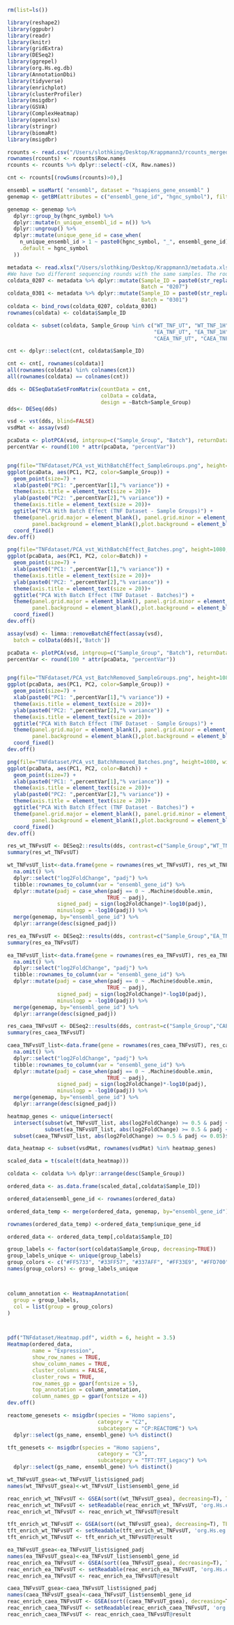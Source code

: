 ```r
rm(list=ls())
```

```r
library(reshape2)
library(ggpubr)
library(readr)
library(knitr)
library(gridExtra)
library(DESeq2)
library(ggrepel)
library(org.Hs.eg.db)
library(AnnotationDbi)
library(tidyverse)
library(enrichplot)
library(clusterProfiler)
library(msigdbr)
library(GSVA)
library(ComplexHeatmap)
library(openxlsx)
library(stringr)
library(biomaRt)
library(msigdbr)
```

```r
rcounts <- read.csv("/Users/slothking/Desktop/Krappmann3/rcounts_merged.csv")
rownames(rcounts) <- rcounts$Row.names
rcounts <- rcounts %>% dplyr::select(-c(X, Row.names))
```


```r
cnt <- rcounts[(rowSums(rcounts)>0),] 
```

```r
ensembl = useMart( "ensembl", dataset = "hsapiens_gene_ensembl" )
genemap <- getBM(attributes = c("ensembl_gene_id", "hgnc_symbol"), filters = "ensembl_gene_id",values = rownames(cnt), mart = ensembl)
```

```r
genemap <- genemap %>%
  dplyr::group_by(hgnc_symbol) %>%
  dplyr::mutate(n_unique_ensembl_id = n()) %>%
  dplyr::ungroup() %>%
  dplyr::mutate(unique_gene_id = case_when(
    n_unique_ensembl_id > 1 ~ paste0(hgnc_symbol, "_", ensembl_gene_id), 
    .default = hgnc_symbol
  ))
```

```r
metadata <- read.xlsx("/Users/slothking/Desktop/Krappmann3/metadata.xlsx")
#We have two different sequencing rounds with the same samples. The rounds are annotated as 0207 and 0301. Make the coldata:
coldata_0207 <- metadata %>% dplyr::mutate(Sample_ID = paste0(str_replace_all(Sample_ID, "ample_24L0039", ""), "_0207"),
                                           Batch = "0207")
coldata_0301 <- metadata %>% dplyr::mutate(Sample_ID = paste0(str_replace_all(Sample_ID, "ample_24L0039", ""), "_0301"),
                                           Batch = "0301")
coldata <- bind_rows(coldata_0207, coldata_0301)
rownames(coldata) <- coldata$Sample_ID
```

```r
coldata <- subset(coldata, Sample_Group %in% c("WT_TNF_UT", "WT_TNF_1H", 
                                               "EA_TNF_UT", "EA_TNF_1H",
                                               "CAEA_TNF_UT", "CAEA_TNF_1H"))

cnt <- dplyr::select(cnt, coldata$Sample_ID)
```

```r
cnt <- cnt[, rownames(coldata)]
all(rownames(coldata) %in% colnames(cnt))
all(rownames(coldata) == colnames(cnt))
```

```r
dds <- DESeqDataSetFromMatrix(countData = cnt,
                              colData = coldata,
                              design = ~Batch+Sample_Group)
dds<- DESeq(dds)
```

```r
vsd <- vst(dds, blind=FALSE)
vsdMat <- assay(vsd)
```

```r
pcaData <- plotPCA(vsd, intgroup=c("Sample_Group", "Batch"), returnData=TRUE)
percentVar <- round(100 * attr(pcaData, "percentVar"))


png(file="TNFdataset/PCA_vst_WithBatchEffect_SampleGroups.png", height=1080, width=720)
ggplot(pcaData, aes(PC1, PC2, color=Sample_Group)) +
  geom_point(size=7) +
  xlab(paste0("PC1: ",percentVar[1],"% variance")) +
  theme(axis.title = element_text(size = 20))+
  ylab(paste0("PC2: ",percentVar[2],"% variance")) + 
  theme(axis.title = element_text(size = 20))+
  ggtitle("PCA With Batch Effect (TNF Dataset - Sample Groups)") +
  theme(panel.grid.major = element_blank(), panel.grid.minor = element_blank(),
        panel.background = element_blank(),plot.background = element_blank(), axis.line = element_line(), plot.title = element_text(size=25))+
  coord_fixed()
dev.off()

png(file="TNFdataset/PCA_vst_WithBatchEffect_Batches.png", height=1080, width=720)
ggplot(pcaData, aes(PC1, PC2, color=Batch)) +
  geom_point(size=7) +
  xlab(paste0("PC1: ",percentVar[1],"% variance")) +
  theme(axis.title = element_text(size = 20))+
  ylab(paste0("PC2: ",percentVar[2],"% variance")) + 
  theme(axis.title = element_text(size = 20))+
  ggtitle("PCA With Batch Effect (TNF Dataset - Batches)") +
  theme(panel.grid.major = element_blank(), panel.grid.minor = element_blank(),
        panel.background = element_blank(),plot.background = element_blank(), axis.line = element_line(), plot.title = element_text(size=25))+
  coord_fixed()
dev.off()
```

```r
assay(vsd) <- limma::removeBatchEffect(assay(vsd),
  batch = colData(dds)[,'Batch'])
```

```r
pcaData <- plotPCA(vsd, intgroup=c("Sample_Group", "Batch"), returnData=TRUE)
percentVar <- round(100 * attr(pcaData, "percentVar"))


png(file="TNFdataset/PCA_vst_BatchRemoved_SampleGroups.png", height=1080, width=720)
ggplot(pcaData, aes(PC1, PC2, color=Sample_Group)) +
  geom_point(size=7) +
  xlab(paste0("PC1: ",percentVar[1],"% variance")) +
  theme(axis.title = element_text(size = 20))+
  ylab(paste0("PC2: ",percentVar[2],"% variance")) + 
  theme(axis.title = element_text(size = 20))+
  ggtitle("PCA With Batch Effect (TNF Dataset - Sample Groups)") +
  theme(panel.grid.major = element_blank(), panel.grid.minor = element_blank(),
        panel.background = element_blank(),plot.background = element_blank(), axis.line = element_line(), plot.title = element_text(size=25))+
  coord_fixed()
dev.off()

png(file="TNFdataset/PCA_vst_BatchRemoved_Batches.png", height=1080, width=720)
ggplot(pcaData, aes(PC1, PC2, color=Batch)) +
  geom_point(size=7) +
  xlab(paste0("PC1: ",percentVar[1],"% variance")) +
  theme(axis.title = element_text(size = 20))+
  ylab(paste0("PC2: ",percentVar[2],"% variance")) + 
  theme(axis.title = element_text(size = 20))+
  ggtitle("PCA With Batch Effect (TNF Dataset - Batches)") +
  theme(panel.grid.major = element_blank(), panel.grid.minor = element_blank(),
        panel.background = element_blank(),plot.background = element_blank(), axis.line = element_line(), plot.title = element_text(size=25))+
  coord_fixed()
dev.off()
```

```r
res_wt_TNFvsUT <- DESeq2::results(dds, contrast=c("Sample_Group","WT_TNF_1H","WT_TNF_UT"), alpha = 0.05)
summary(res_wt_TNFvsUT)

wt_TNFvsUT_list<-data.frame(gene = rownames(res_wt_TNFvsUT), res_wt_TNFvsUT, stringsAsFactors = F) %>% 
  na.omit() %>% 
  dplyr::select("log2FoldChange", "padj") %>% 
  tibble::rownames_to_column(var = "ensembl_gene_id") %>% 
  dplyr::mutate(padj = case_when(padj == 0 ~ .Machine$double.xmin,
                                TRUE ~ padj), 
                signed_padj = sign(log2FoldChange)*-log10(padj),
                minuslogp = -log10(padj)) %>%
  merge(genemap, by="ensembl_gene_id") %>%
  dplyr::arrange(desc(signed_padj)) 
```

```r
res_ea_TNFvsUT <- DESeq2::results(dds, contrast=c("Sample_Group","EA_TNF_1H","EA_TNF_UT"), alpha = 0.05)
summary(res_ea_TNFvsUT)

ea_TNFvsUT_list<-data.frame(gene = rownames(res_ea_TNFvsUT), res_ea_TNFvsUT, stringsAsFactors = F) %>% 
  na.omit() %>% 
  dplyr::select("log2FoldChange", "padj") %>% 
  tibble::rownames_to_column(var = "ensembl_gene_id") %>% 
  dplyr::mutate(padj = case_when(padj == 0 ~ .Machine$double.xmin,
                                TRUE ~ padj), 
                signed_padj = sign(log2FoldChange)*-log10(padj),
                minuslogp = -log10(padj)) %>%
  merge(genemap, by="ensembl_gene_id") %>%
  dplyr::arrange(desc(signed_padj)) 
```
```r
res_caea_TNFvsUT <- DESeq2::results(dds, contrast=c("Sample_Group","CAEA_TNF_1H","CAEA_TNF_UT"), alpha = 0.05)
summary(res_caea_TNFvsUT)

caea_TNFvsUT_list<-data.frame(gene = rownames(res_caea_TNFvsUT), res_caea_TNFvsUT, stringsAsFactors = F) %>% 
  na.omit() %>% 
  dplyr::select("log2FoldChange", "padj") %>% 
  tibble::rownames_to_column(var = "ensembl_gene_id") %>% 
  dplyr::mutate(padj = case_when(padj == 0 ~ .Machine$double.xmin,
                                TRUE ~ padj), 
                signed_padj = sign(log2FoldChange)*-log10(padj),
                minuslogp = -log10(padj)) %>%
  merge(genemap, by="ensembl_gene_id") %>%
  dplyr::arrange(desc(signed_padj)) 
```
```r
heatmap_genes <- unique(intersect(
  intersect(subset(wt_TNFvsUT_list, abs(log2FoldChange) >= 0.5 & padj <= 0.05)$ensembl_gene_id,
            subset(ea_TNFvsUT_list, abs(log2FoldChange) >= 0.5 & padj <= 0.05)$ensembl_gene_id),
  subset(caea_TNFvsUT_list, abs(log2FoldChange) >= 0.5 & padj <= 0.05)$ensembl_gene_id))
```

```r
data_heatmap <- subset(vsdMat, rownames(vsdMat) %in% heatmap_genes)

scaled_data = t(scale(t(data_heatmap)))

coldata <- coldata %>% dplyr::arrange(desc(Sample_Group))

ordered_data <- as.data.frame(scaled_data[,coldata$Sample_ID])

ordered_data$ensembl_gene_id <- rownames(ordered_data)

ordered_data_temp <- merge(ordered_data, genemap, by="ensembl_gene_id")

rownames(ordered_data_temp) <-ordered_data_temp$unique_gene_id

ordered_data <- ordered_data_temp[,coldata$Sample_ID]

group_labels <- factor(sort(coldata$Sample_Group, decreasing=TRUE))
group_labels_unique <- unique(group_labels)
group_colors <- c("#FF5733", "#33FF57", "#337AFF", "#FF33E9", "#FFD700", "#800080")
names(group_colors) <- group_labels_unique



column_annotation <- HeatmapAnnotation(
  group = group_labels,
  col = list(group = group_colors)
)



pdf("TNFdataset/Heatmap.pdf", width = 6, height = 3.5)
Heatmap(ordered_data, 
        name = "Expression", 
        show_row_names = TRUE, 
        show_column_names = TRUE,
        cluster_columns = FALSE,
        cluster_rows = TRUE,
        row_names_gp = gpar(fontsize = 5),
        top_annotation = column_annotation,
        column_names_gp = gpar(fontsize = 4))
dev.off()
```

```r
reactome_genesets <- msigdbr(species = "Homo sapiens", 
                             category = "C2", 
                             subcategory = "CP:REACTOME") %>% 
  dplyr::select(gs_name, ensembl_gene) %>% distinct()

tft_genesets <- msigdbr(species = "Homo sapiens", 
                             category = "C3", 
                             subcategory = "TFT:TFT_Legacy") %>% 
  dplyr::select(gs_name, ensembl_gene) %>% distinct()
```

```r
wt_TNFvsUT_gsea<-wt_TNFvsUT_list$signed_padj 
names(wt_TNFvsUT_gsea)<-wt_TNFvsUT_list$ensembl_gene_id

reac_enrich_wt_TNFvsUT <- GSEA(sort((wt_TNFvsUT_gsea), decreasing=T), TERM2GENE = reactome_genesets, eps = 0, pvalueCutoff = 0.2)
reac_enrich_wt_TNFvsUT <- setReadable(reac_enrich_wt_TNFvsUT, 'org.Hs.eg.db', 'ENSEMBL')
reac_enrich_wt_TNFvsUT <- reac_enrich_wt_TNFvsUT@result

tft_enrich_wt_TNFvsUT <- GSEA(sort((wt_TNFvsUT_gsea), decreasing=T), TERM2GENE = tft_genesets, eps = 0, pvalueCutoff = 0.2)
tft_enrich_wt_TNFvsUT <- setReadable(tft_enrich_wt_TNFvsUT, 'org.Hs.eg.db', 'ENSEMBL')
tft_enrich_wt_TNFvsUT <- tft_enrich_wt_TNFvsUT@result
```

```r
ea_TNFvsUT_gsea<-ea_TNFvsUT_list$signed_padj 
names(ea_TNFvsUT_gsea)<-ea_TNFvsUT_list$ensembl_gene_id
reac_enrich_ea_TNFvsUT <- GSEA(sort((ea_TNFvsUT_gsea), decreasing=T), TERM2GENE = reactome_genesets, eps = 0, pvalueCutoff = 0.2)
reac_enrich_ea_TNFvsUT <- setReadable(reac_enrich_ea_TNFvsUT, 'org.Hs.eg.db', 'ENSEMBL')
reac_enrich_ea_TNFvsUT <- reac_enrich_ea_TNFvsUT@result
```

```r
caea_TNFvsUT_gsea<-caea_TNFvsUT_list$signed_padj 
names(caea_TNFvsUT_gsea)<-caea_TNFvsUT_list$ensembl_gene_id
reac_enrich_caea_TNFvsUT <- GSEA(sort((caea_TNFvsUT_gsea), decreasing=T), TERM2GENE = reactome_genesets, eps = 0, pvalueCutoff = 0.2)
reac_enrich_caea_TNFvsUT <- setReadable(reac_enrich_caea_TNFvsUT, 'org.Hs.eg.db', 'ENSEMBL')
reac_enrich_caea_TNFvsUT <- reac_enrich_caea_TNFvsUT@result
```

